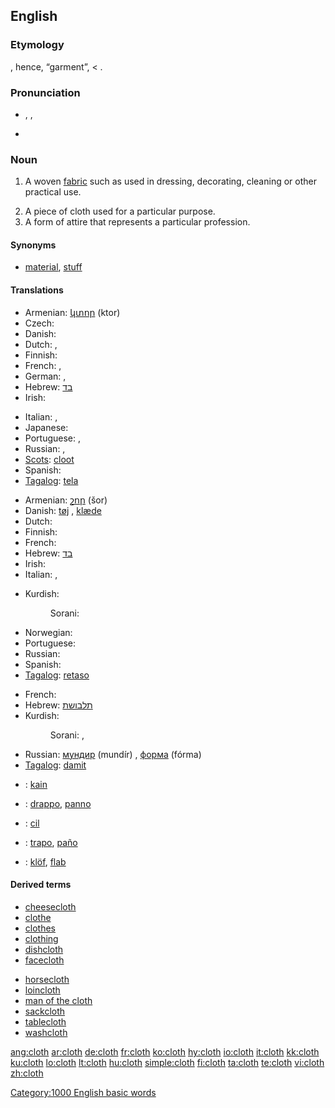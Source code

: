 ==English==

===Etymology===
{{OE.}} {{term|clað||a cloth|lang=ang}}, hence, “garment”, < {{proto|Germanic|kalithaz}}.

===Pronunciation===
* {{enPR|klŏth}}, {{IPA|/klɒθ/}}, {{SAMPA|/klQT/}}
*: {{rhymes|ɒθ}}
* {{audio|en-us-cloth.ogg|Audio (US)}}

===Noun===
{{en-noun|pl=cloths|pl2=clothes}}

# {{uncountable}} A woven [[fabric]] such as used in dressing, decorating, cleaning or other practical use.
# A piece of cloth used for a particular purpose.
# A form of attire that represents a particular profession.

====Synonyms====
* {{sense|woven fabric}} [[material]], [[stuff]]

====Translations====
{{trans-top|woven fabric}}
* Armenian: [[կտոր]] (ktor)
* Czech: {{t+|cs|látka|f}}
* Danish: {{t-|da|stof|n}}
* Dutch: {{t+|nl|doek|n}}, {{t+|nl|kleed|n}}
* Finnish: {{t+|fi|kangas}}
* French: {{t+|fr|tissu|m}}, {{t+|fr|étoffe|f}}
* German: {{t+|de|Stoff|m}}, {{t+|de|Tuch|n}}
* Hebrew: [[בד]] {{romanization of Hebrew|bad}} {{m}}
* Irish: {{t-|ga|éadach|m|xs=Irish}}
{{trans-mid}}
* Italian: {{t+|it|stoffa|f}}, {{t+|it|tessuto|m}}
* Japanese: {{t+|ja|布|tr=[[ぬの]], nuno|sc=Jpan}}
* Portuguese: {{t+|pt|pano|m}}, {{t+|pt|tecido|m}}
* Russian: {{t+|ru|ткань|f|tr=tkan'|sc=Cyrl}}, {{t+|ru|материя|f|tr=mat'érija|sc=Cyrl}}
* [[Scots]]: [[cloot]]
* Spanish: {{t+|es|tela|f}}
* [[Tagalog]]: [[tela]]
{{trans-bottom}}

{{trans-top|a piece of cloth}}
* Armenian: [[շոր]] (šor)
* Danish: [[tøj]] {{n}}, [[klæde]] {{g|Danish}}
* Dutch: {{t+|nl|vod|f}}
* Finnish: {{t+|fi|vaate}}
* French: {{t+|fr|tissu|m}}
* Hebrew: [[בד]] {{romanization of Hebrew|bád}} {{m}}
* Irish: {{t-|ga|éadach|m|xs=Irish}}
* Italian: {{t+|it|panno|m}}, {{t-|it|straccio|m}}
{{trans-mid}}
* Kurdish:
*: Sorani: {{t|ku|په‌ڕۆ|tr=perro|sc=KUchar}} {{g|Kurdish}}
* Norwegian: {{t+|no|stoff|n}}
* Portuguese: {{t+|pt|pano|m}}
* Russian: {{t+|ru|тряпка|f|tr=tr'ápka|sc=Cyrl}}
* Spanish: {{t+|es|trapo|m}}
* [[Tagalog]]: [[retaso]]
{{trans-bottom}}

{{trans-top|a form of attire}}
* French: {{t+|fr|tenue|f}}
* Hebrew: [[תלבושת]] {{romanization of Hebrew|tilboshet}} {{f}}
* Kurdish:
*: Sorani: {{t|ku|جل|tr=cil|sc=KUchar}}, {{t|ku|به‌رگ|tr=berg|sc=KUchar}}
{{trans-mid}}
* Russian: [[мундир]] (mundír) {{m}}, [[форма]] (fórma) {{f}}
* [[Tagalog]]: [[damit]]
{{trans-bottom}}

{{checktrans-top}}
* {{ttbc|Indonesian}}: [[kain]]
* {{ttbc|Interlingua}}: [[drappo]], [[panno]]
* {{ttbc|Kurdish}}: [[cil]]
* {{ttbc|Spanish}}: [[trapo]], [[paño]]
* {{ttbc|Volapük}}: [[klöf]], [[flab#Volapük|flab]]
{{checktrans-bottom}}

====Derived terms====
{{rel-top|terms derived from "cloth"}}
* [[cheesecloth]]
* [[clothe]]
* [[clothes]]
* [[clothing]]
* [[dishcloth]]
* [[facecloth]]
{{rel-mid}}
* [[horsecloth]]
* [[loincloth]]
* [[man of the cloth]]
* [[sackcloth]]
* [[tablecloth]]
* [[washcloth]]
{{rel-bottom}}

[[Category:1000 English basic words]]

[[ang:cloth]]
[[ar:cloth]]
[[de:cloth]]
[[fr:cloth]]
[[ko:cloth]]
[[hy:cloth]]
[[io:cloth]]
[[it:cloth]]
[[kk:cloth]]
[[ku:cloth]]
[[lo:cloth]]
[[lt:cloth]]
[[hu:cloth]]
[[simple:cloth]]
[[fi:cloth]]
[[ta:cloth]]
[[te:cloth]]
[[vi:cloth]]
[[zh:cloth]]